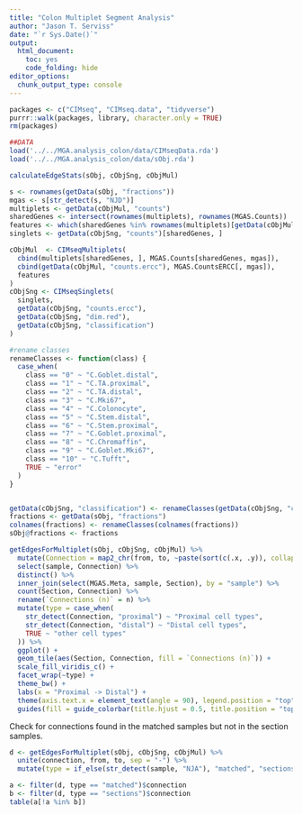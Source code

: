 ```yaml
---
title: "Colon Multiplet Segment Analysis"
author: "Jason T. Serviss"
date: "`r Sys.Date()`"
output:
  html_document:
    toc: yes
    code_folding: hide
editor_options: 
  chunk_output_type: console
---
```


```r
packages <- c("CIMseq", "CIMseq.data", "tidyverse")
purrr::walk(packages, library, character.only = TRUE)
rm(packages)

##DATA
load('../../MGA.analysis_colon/data/CIMseqData.rda')
load('../../MGA.analysis_colon/data/sObj.rda')
```

```r
calculateEdgeStats(sObj, cObjSng, cObjMul)
```

```r
s <- rownames(getData(sObj, "fractions"))
mgas <- s[str_detect(s, "NJD")]
multiplets <- getData(cObjMul, "counts")
sharedGenes <- intersect(rownames(multiplets), rownames(MGAS.Counts))
features <- which(sharedGenes %in% rownames(multiplets)[getData(cObjMul, "features")])
singlets <- getData(cObjSng, "counts")[sharedGenes, ]

cObjMul	 <- CIMseqMultiplets(
  cbind(multiplets[sharedGenes, ], MGAS.Counts[sharedGenes, mgas]),
  cbind(getData(cObjMul, "counts.ercc"), MGAS.CountsERCC[, mgas]),
  features
)
cObjSng <- CIMseqSinglets(
  singlets,
  getData(cObjSng, "counts.ercc"),
  getData(cObjSng, "dim.red"),
  getData(cObjSng, "classification")
)
```

```r
#rename classes
renameClasses <- function(class) {
  case_when(
    class == "0" ~ "C.Goblet.distal",
    class == "1" ~ "C.TA.proximal",
    class == "2" ~ "C.TA.distal",
    class == "3" ~ "C.Mki67",
    class == "4" ~ "C.Colonocyte",
    class == "5" ~ "C.Stem.distal",
    class == "6" ~ "C.Stem.proximal",
    class == "7" ~ "C.Goblet.proximal",
    class == "8" ~ "C.Chromaffin",
    class == "9" ~ "C.Goblet.Mki67",
    class == "10" ~ "C.Tufft",
    TRUE ~ "error"
  )
}


getData(cObjSng, "classification") <- renameClasses(getData(cObjSng, "classification"))
fractions <- getData(sObj, "fractions")
colnames(fractions) <- renameClasses(colnames(fractions))
sObj@fractions <- fractions
```

```r
getEdgesForMultiplet(sObj, cObjSng, cObjMul) %>%
  mutate(Connection = map2_chr(from, to, ~paste(sort(c(.x, .y)), collapse = "-"))) %>%
  select(sample, Connection) %>%
  distinct() %>%
  inner_join(select(MGAS.Meta, sample, Section), by = "sample") %>%
  count(Section, Connection) %>%
  rename(`Connections (n)` = n) %>%
  mutate(type = case_when(
    str_detect(Connection, "proximal") ~ "Proximal cell types",
    str_detect(Connection, "distal") ~ "Distal cell types",
    TRUE ~ "other cell types"
  )) %>% 
  ggplot() +
  geom_tile(aes(Section, Connection, fill = `Connections (n)`)) +
  scale_fill_viridis_c() +
  facet_wrap(~type) +
  theme_bw() +
  labs(x = "Proximal -> Distal") +
  theme(axis.text.x = element_text(angle = 90), legend.position = "top") +
  guides(fill = guide_colorbar(title.hjust = 0.5, title.position = "top"))
```

Check for connections found in the matched samples but not in the section
samples.

```r
d <- getEdgesForMultiplet(sObj, cObjSng, cObjMul) %>%
  unite(connection, from, to, sep = "-") %>%
  mutate(type = if_else(str_detect(sample, "NJA"), "matched", "sections"))

a <- filter(d, type == "matched")$connection
b <- filter(d, type == "sections")$connection
table(a[!a %in% b])
```


